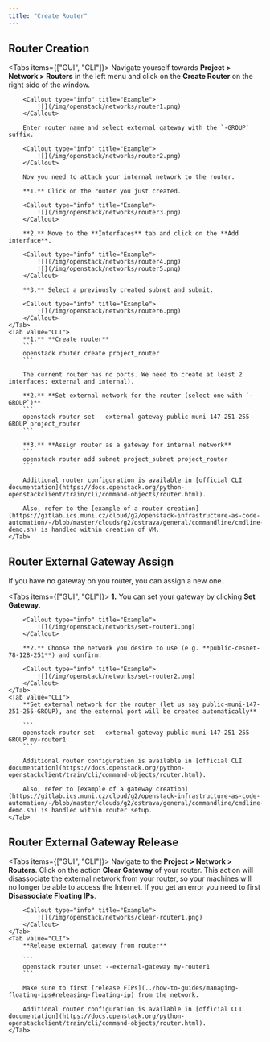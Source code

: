 ```yaml
---
title: "Create Router"
---
```




## Router Creation

<Tabs items={["GUI", "CLI"]}>
    <Tab value="GUI">
        Navigate yourself towards **Project &gt; Network &gt; Routers** in the left menu and click on the **Create Router** on the right side of the window.

        <Callout type="info" title="Example">
            ![](/img/openstack/networks/router1.png)
        </Callout>

        Enter router name and select external gateway with the `-GROUP` suffix.

        <Callout type="info" title="Example">
            ![](/img/openstack/networks/router2.png)
        </Callout>

        Now you need to attach your internal network to the router.

        **1.** Click on the router you just created.

        <Callout type="info" title="Example">
            ![](/img/openstack/networks/router3.png)
        </Callout>

        **2.** Move to the **Interfaces** tab and click on the **Add interface**.

        <Callout type="info" title="Example">
            ![](/img/openstack/networks/router4.png)
            ![](/img/openstack/networks/router5.png)
        </Callout>

        **3.** Select a previously created subnet and submit.

        <Callout type="info" title="Example">
            ![](/img/openstack/networks/router6.png)
        </Callout>
    </Tab>
    <Tab value="CLI">
        **1.** **Create router**
        ```
        openstack router create project_router
        ```

        The current router has no ports. We need to create at least 2 interfaces: external and internal).

        **2.** **Set external network for the router (select one with `-GROUP`)**
        ```
        openstack router set --external-gateway public-muni-147-251-255-GROUP project_router
        ```

        **3.** **Assign router as a gateway for internal network**
        ```
        openstack router add subnet project_subnet project_router
        ```

        Additional router configuration is available in [official CLI documentation](https://docs.openstack.org/python-openstackclient/train/cli/command-objects/router.html).

        Also, refer to the [example of a router creation](https://gitlab.ics.muni.cz/cloud/g2/openstack-infrastructure-as-code-automation/-/blob/master/clouds/g2/ostrava/general/commandline/cmdline-demo.sh) is handled within creation of VM.
    </Tab>
</Tabs>

## Router External Gateway Assign

If you have no gateway on you router, you can assign a new one.

<Tabs items={["GUI", "CLI"]}>
    <Tab value="GUI">
        **1.** You can set your gateway by clicking **Set Gateway**.

        <Callout type="info" title="Example">
            ![](/img/openstack/networks/set-router1.png)
        </Callout>

        **2.** Choose the network you desire to use (e.g. **public-cesnet-78-128-251**) and confirm.

        <Callout type="info" title="Example">
            ![](/img/openstack/networks/set-router2.png)
        </Callout>
    </Tab>
    <Tab value="CLI">
        **Set external network for the router (let us say public-muni-147-251-255-GROUP), and the external port will be created automatically**

        ```
        openstack router set --external-gateway public-muni-147-251-255-GROUP my-router1
        ```

        Additional router configuration is available in [official CLI documentation](https://docs.openstack.org/python-openstackclient/train/cli/command-objects/router.html).

        Also, refer to [example of a gateway creation](https://gitlab.ics.muni.cz/cloud/g2/openstack-infrastructure-as-code-automation/-/blob/master/clouds/g2/ostrava/general/commandline/cmdline-demo.sh) is handled within router setup.
    </Tab>
</Tabs>

## Router External Gateway Release

<Tabs items={["GUI", "CLI"]}>
    <Tab value="GUI">
        Navigate to the **Project &gt; Network &gt; Routers**. Click on the action **Clear Gateway** of your router. This action will disassociate the external network from your router, so your machines will no longer be able to access the Internet. If you get an error you need to first **Disassociate Floating IPs**.

        <Callout type="info" title="Example">
            ![](/img/openstack/networks/clear-router1.png)
        </Callout>
    </Tab>
    <Tab value="CLI">
        **Release external gateway from router**

        ```
        openstack router unset --external-gateway my-router1
        ```

        Make sure to first [release FIPs](../how-to-guides/managing-floating-ips#releasing-floating-ip) from the network.

        Additional router configuration is available in [official CLI documentation](https://docs.openstack.org/python-openstackclient/train/cli/command-objects/router.html).
    </Tab>
</Tabs>
